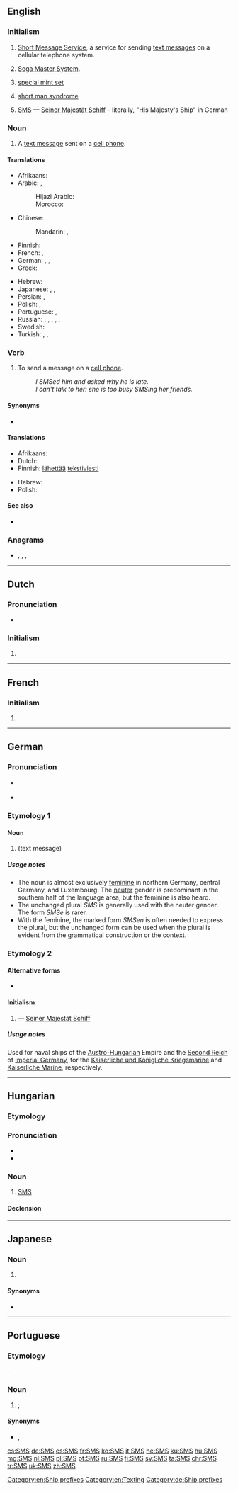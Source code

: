 {{also|sms|SMs|šms}}
==English==
{{wikipedia|dab=SMS (disambiguation)}}

===Initialism===
{{rfc-header|Initialism}}
{{head|en|initialism}}

# [[Short Message Service]], a service for sending [[text message]]s on a cellular telephone system.
# {{lb|en|video games}} [[w:Sega Master System|Sega Master System]].
# {{lb|en|numismatics}} [[special mint set]]
# {{lb|en|psychology}} [[short man syndrome]]
# {{lb|en|military|nautical}} [[#German|SMS]] &mdash; [[Seiner Majestät Schiff]] &ndash; literally, "His Majesty's Ship" in German

===Noun===
{{en-noun|es}}

# A [[text message]] sent on a [[cell phone]].

====Translations====
{{trans-top|a text message sent on a cell phone}}
* Afrikaans: {{t|af|SMS}}
* Arabic: {{t|ar|رِسَالَة|f}}, {{t|ar|رِسَالَة إِس إِم إِس|f|tr=risālat ʾes ʾem ʾes}}
*: Hijazi Arabic: {{t|acw|رِسالة|m|tr=risāla}}
*: Morocco: {{t|ary|ميساج|tr=mīsāž|sc=Arab}}
* Chinese:
*: Mandarin: {{t+|cmn|短信|tr=duǎnxìn|sc=Hani}}, {{t+|cmn|SMS|tr=es-em-es}}
* Finnish: {{t+|fi|tekstiviesti}}
* French: {{t+|fr|SMS|m}}, {{t+|fr|texto|m}}
* German: {{t+|de|SMS|f|n}}, {{t|de|SMS-Nachricht|f}}, {{t|de|Textnachricht|f}}
* Greek: {{t+|el|μήνυμα|n}}
{{trans-mid}}
* Hebrew: {{t+|he|סמס}}
* Japanese: {{t+|ja|伝言|tr=でんごん, dengon}}, {{t|ja|エス・エム・エス|tr=esu-emu-esu}}, {{t|ja|ＳＭＳ|tr=esu-emu-esu}}
* Persian: {{t|fa|اس ام اس|tr=es-em-es|sc=fa-Arab}}, {{t|fa|مسج|tr=mesej|sc=fa-Arab}}
* Polish: {{t+|pl|SMS|m-in}}, {{t+|pl|esemes|m-an}}
* Portuguese: {{t|pt|[[mensagem]] [[de]] [[texto]]|f}}, {{t+|pt|SMS|m}}
* Russian: {{t+|ru|SMS|m}}, {{t|ru|эс-эм-э́с|m}}, {{qualifier|colloquial}} {{t+|ru|эсэмэ́ска|f}}, {{t+|ru|сообще́ние|n}}, {{qualifier|slang}} {{t+|ru|ме́сседж|m}} <!--gramota.ru -->, {{t+|ru|СМС|m}}
* Swedish: {{t+|sv|sms}}
* Turkish: {{t+|tr|SMS}}, {{t+|tr|mesaj}}, {{t|tr|kısa mesaj}}
{{trans-bottom}}

===Verb===
{{en-verb|es}}

# To send a message on a [[cell phone]].
#: ''I SMSed him and asked why he is late.''
#: ''I can't talk to her: she is too busy SMSing her friends.''

====Synonyms====
* {{l|en|text}}

====Translations====
{{trans-top|to send a message on a cell phone}}
* Afrikaans: {{t|af|SMS}}
* Dutch: {{t+|nl|sms'en}}
* Finnish: [[lähettää]] [[tekstiviesti]]
{{trans-mid}}
* Hebrew: {{t+|he|סימס|tr=simés|sc=Hebr}}
* Polish: {{t|pl|esemesować}}
{{trans-bottom}}

====See also====
* {{l|en|Appendix:Glossary of textspeak}}

===Anagrams===
* {{l|en|MSS.}}, {{l|en|Mss}}, {{l|en|Mss.}}, {{l|en|SSM}}

[[Category:en:Ship prefixes]]
[[Category:en:Texting]]

----

==Dutch==

===Pronunciation===
* {{audio|Nl-SMS.ogg|Audio|lang=nl}}

===Initialism===
{{rfc-header|Initialism}}
{{head|nl|initialism}}

# {{misspelling of|sms|lang=nl}}

----

==French==

===Initialism===
{{rfc-header|Initialism}}
{{head|fr|initialism}}

# {{l|en|SMS}}

----

==German==

===Pronunciation===
* {{IPA|/ˌɛsʔɛmˈʔɛs/|lang=de}} {{a|official standard}}
* {{IPA|/ˌɛsɛˈmɛs/|/-se-/|/-zɛ-/|/-ze-/|lang=de}} {{a|common speech, for Etymology 1}}

===Etymology 1===

====Noun====
{{de-noun|f|g2=n|SMS|SMS|pl2=SMSen|pl3=SMSe}}

# {{l|en|SMS}} (text message)

=====Usage notes=====
* The noun is almost exclusively [[feminine]] in northern Germany, central Germany, and Luxembourg. The [[neuter]] gender is predominant in the southern half of the language area, but the feminine is also heard.
* The unchanged plural ''SMS'' is generally used with the neuter gender. The form ''SMSe'' is rarer.
* With the feminine, the marked form ''SMSen'' is often needed to express the plural, but the unchanged form can be used when the plural is evident from the grammatical construction or the context.

===Etymology 2===

====Alternative forms====
* {{l|de|S. M. S.}}

====Initialism====
{{rfc-header|Initialism}}
{{head|de|initialism}}

# {{lb|de|nautical|military}} {{l|en|SMS}} &mdash; [[Seiner Majestät Schiff]] {{gloss|His Majesty's Ship}}

=====Usage notes=====
Used for naval ships of the [[Austro-Hungarian]] Empire and the [[Second Reich]] of [[Imperial Germany]], for the [[Kaiserliche und Königliche Kriegsmarine]] and [[Kaiserliche Marine]], respectively.

[[Category:de:Ship prefixes]]

----

==Hungarian==

===Etymology===
{{initialism of|Short Message Service|lang=hu}}

===Pronunciation===
* {{hu-IPA|esemes}}
* {{audio|Hu-SMS.ogg|Audio|lang=hu}}

===Noun===
{{hu-noun|-ek}}

# [[SMS#English|SMS]] {{gloss|a service for sending text messages on a cellular telephone system}}

====Declension====
{{hu-infl-nom|SMS-e|e|-|esm_sg=y|esm_pl=y|v=s}}{{hu-pos-etek|SMS-||ei}}

----

==Japanese==

===Noun===
{{ja-noun|エス・エム・エス}}

# {{l|en|SMS}}

====Synonyms====
* {{ja-r|伝言|でんごん}}

----

==Portuguese==

===Etymology===
{{bor|pt|en|SMS}}.

===Noun===
{{pt-noun|m|SMS}}

# {{l|en|SMS}}; {{l|en|text message}} {{gloss|a text message sent on a cell phone}}

====Synonyms====
* {{l|pt|mensagem de texto}}, {{l|pt|torpedo}}

{{topics|pt|Mobile phones}}

[[cs:SMS]]
[[de:SMS]]
[[es:SMS]]
[[fr:SMS]]
[[ko:SMS]]
[[it:SMS]]
[[he:SMS]]
[[ku:SMS]]
[[hu:SMS]]
[[mg:SMS]]
[[nl:SMS]]
[[pl:SMS]]
[[pt:SMS]]
[[ru:SMS]]
[[fi:SMS]]
[[sv:SMS]]
[[ta:SMS]]
[[chr:SMS]]
[[tr:SMS]]
[[uk:SMS]]
[[zh:SMS]]